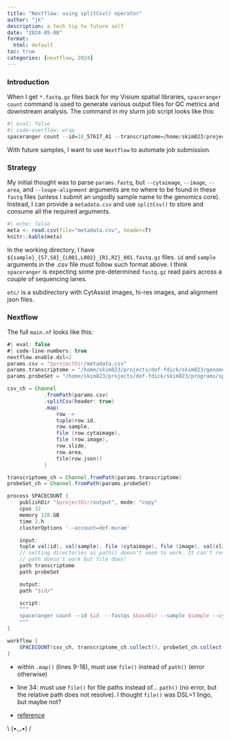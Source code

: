 ---
title: "Nextflow: using splitCsv() operator"
author: "jk"
description: a tech tip to future self
date: "2024-05-08"
format: 
  html: default
toc: true
categories: [nextflow, 2024]
---

### Introduction

When I get `*.fastq.gz` files back for my Visium spatial libraries, `spaceranger count` command is used to generate various output files for QC metrics and downstream analysis. The command in my slurm job script looks like this:

```{r, engine='bash'}
#| eval: false
#| code-overflow: wrap
spaceranger count --id=18_57617_A1 --transcriptome=/home/skim823/projects/def-fdick/skim823/genomes/spacerange_hg38/refdata-gex-GRCh38-2020-A --probe-set=/home/skim823/projects/def-fdick/skim823/programs/spaceranger-2.1.1/probe_sets/Visium_Human_Transcriptome_Probe_Set_v2.0_GRCh38-2020-A.csv --fastqs=/scratch/skim823/visium/20240117_LH00244_0047_A22GM27LT3_Mura_Kim --sample=18_57617_A1_D1 --cytaimage=/scratch/skim823/visium/20240117_LH00244_0047_A22GM27LT3_Mura_Kim/etc/assay_CAVG10505_2023-12-06_10-13-34_V43L25-333_1701876913_CytAssist/CAVG10505_2023-12-06_10-35-13_2023-12-06_10-13-34_V43L25-333_D1_18-57617-A1.tif --image=/scratch/skim823/visium/20240117_LH00244_0047_A22GM27LT3_Mura_Kim/etc/tiff/18-57617-A1.tif --slide=V43L25-333 --area=D1 --loupe-alignment=/scratch/skim823/visium/20240117_LH00244_0047_A22GM27LT3_Mura_Kim/etc/json/18_57617_A1.json
```

With future samples, I want to use `Nextflow` to automate job submission.

### Strategy

My initial thought was to parse `params.fastq`, but `--cytaimage`, `--image`, `--area`, and `--loupe-alignment` arguments are no where to be found in these `fastq` files (unless I submit an ungodly sample name to the genomics core). Instead, I can provide a `metadata.csv` and use `splitCsv()` to store and consume all the required arguments.

```{r}
#| echo: false
meta <- read.csv(file="metadata.csv", header=T)
knitr::kable(meta)
```

In the working directory, I have `${sample}_{S7,S8}_{L001,L002}_{R1,R2}_001.fastq.gz` files. `id` and `sample` arguments in the .csv file must follow such format above. I think `spaceranger` is expecting some pre-determined `fastq.gz` read pairs across a couple of sequencing lanes.

`etc/` is a subdirectory with CytAssist images, hi-res images, and alignment json files.

### Nextflow

The full `main.nf` looks like this:

```{groovy}
#| eval: false
#| code-line-numbers: true
nextflow.enable.dsl=2
params.csv = "$projectDir/metadata.csv"
params.transcriptome = "/home/skim823/projects/def-fdick/skim823/genomes/spacerange_hg38/refdata-gex-GRCh38-2020-A"
params.probeSet = "/home/skim823/projects/def-fdick/skim823/programs/spaceranger-2.1.1/probe_sets/Visium_Human_Transcriptome_Probe_Set_v2.0_GRCh38-2020-A.csv"

csv_ch = Channel
            .fromPath(params.csv)
            .splitCsv(header: true)
            .map(
                row -> 
                tuple(row.id,
                row.sample,
                file (row.cytaimage),
                file (row.image),
                row.slide,
                row.area,
                file(row.json))
            )

transcriptome_ch = Channel.fromPath(params.transcriptome)
probeSet_ch = Channel.fromPath(params.probeSet)

process SPACECOUNT {
    publishDir "$projectDir/output", mode: "copy"
    cpus 32
    memory 128.GB
    time 2.h
    clusterOptions '--account=def-muram'

    input:
    tuple val(id), val(sample), file (cytaimage), file (image), val(slide), val(area), file (json)
    // setting directories as path() doesn't seem to work. It can't resolve relative paths. If I just use val(), I just have to express parameters as absolute paths in the script. 
    // path doesn't work but file does!
    path transcriptome
    path probeSet

    output:
    path "$id/"

    script:
    """
    spaceranger count --id $id  --fastqs $baseDir --sample $sample --cytaimage $cytaimage --image $image --slide $slide --area $area --loupe-alignment $json --transcriptome $transcriptome --probe-set $probeSet
    """
}

workflow {
    SPACECOUNT(csv_ch, transcriptome_ch.collect(), probeSet_ch.collect())
}
```

::: callout-important
-   within `.map()` (lines 9-18), must use `file()` instead of `path()` (error otherwise)

-   line 34: must use `file()` for file paths instead of... `path()` (no error, but the relative path does not resolve). I thought `file()` was DSL=1 lingo, but maybe not?

-   [reference](https://nextflow-io.github.io/patterns/process-per-csv-record/)
:::

::: center
\\ (•◡•) /
:::
